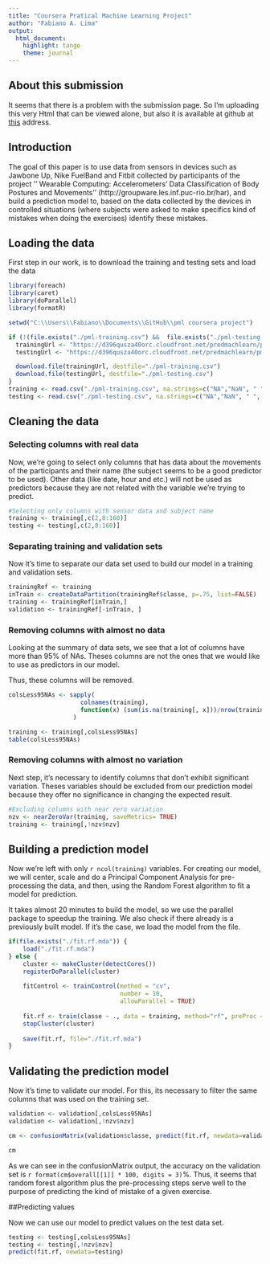 ```yaml
---
title: "Coursera Pratical Machine Learning Project"
author: "Fabiano A. Lima"
output: 
  html_document: 
    highlight: tango
    theme: journal
---
```


## About this submission

It seems that there is a problem with the submission page. So I'm uploading this very Html that can be viewed alone, but also it is available at github at [this]( http://fabianoal.github.io/pml-coursera-project/ "GitHub repo address") address.

## Introduction

The goal of this paper is to use data from sensors in devices such as Jawbone Up, Nike FuelBand and Fitbit  collected by participants of the project '' Wearable Computing: Accelerometers' Data Classification of Body Postures and Movements'' (http://groupware.les.inf.puc-rio.br/har), and build a prediction model to, based on the data collected by the devices in controlled situations (where subjects were asked to make specifics kind of mistakes when doing the exercises) identify these mistakes.

## Loading the data

First step in our work, is to download the training and testing sets and load the data

```r

library(foreach)
library(caret)
library(doParallel)
library(formatR)

setwd("C:\\Users\\Fabiano\\Documents\\GitHub\\pml coursera project")

if (!(file.exists("./pml-training.csv") &&  file.exists("./pml-testing.csv"))){
  trainingUrl <- "https://d396qusza40orc.cloudfront.net/predmachlearn/pml-training.csv"
  testingUrl <- "https://d396qusza40orc.cloudfront.net/predmachlearn/pml-testing.csv"

  download.file(trainingUrl, destfile="./pml-training.csv")
  download.file(testingUrl, destfile="./pml-testing.csv")
}
training <- read.csv("./pml-training.csv", na.strings=c("NA","NaN", " ", "", "#DIV/0!"), dec = ".")
testing <- read.csv("./pml-testing.csv", na.strings=c("NA","NaN", " ", "", "#DIV/0!"), dec = ".")
```


## Cleaning the data

### Selecting columns with real data

Now, we're going to select only columns that has data about the movements of the participants and their name (the subject seems to be a good predictor to be used). Other data (like date, hour and etc.) will not be used as predictors because they are not related with the variable we're trying to predict.

```r
#Selecting only columns with sensor data and subject name
training <- training[,c(2,8:160)]
testing <- testing[,c(2,8:160)]

```

### Separating training and validation sets

Now it's time to separate our data set used to build our model in a training and validation sets.

```r
trainingRef <- training
inTrain <- createDataPartition(trainingRef$classe, p=.75, list=FALSE)
training <- trainingRef[inTrain,]
validation <- trainingRef[-inTrain, ]
```


### Removing columns with almost no data

Looking at the summary of data sets, we see that a lot of columns have more than 95% of NAs. Theses columns are not the ones that we would like to use as predictors in our model. 

Thus, these columns will be removed.

```r
colsLess95NAs <- sapply(
                    colnames(training), 
                    function(x) (sum(is.na(training[, x]))/nrow(training)) < 0.95
                  )

training <- training[,colsLess95NAs]
table(colsLess95NAs)
```

### Removing columns with almost no variation

Next step, it's necessary to identify columns that don't exhibit significant variation. Theses variables should be excluded from our prediction model because they offer no significance in changing the expected result.

```r

#Excluding columns with near zero variation
nzv <- nearZeroVar(training, saveMetrics= TRUE)
training <- training[,!nzv$nzv]
```

## Building a prediction model

Now we're left with only `r ncol(training)` variables. For creating our model, we will center, scale and do a Principal Component Analysis for pre-processing the data, and then, using the Random Forest algorithm to fit a model for prediction.

It takes almost 20 minutes to build the model, so we use the parallel package to speedup the training. We also check if there already is a previously built model. If it's the case, we load the model from the file.

```r
if(file.exists("./fit.rf.mda")) {
    load("./fit.rf.mda")
} else {
    cluster <- makeCluster(detectCores())
    registerDoParallel(cluster)
    
    fitControl <- trainControl(method = "cv",
                               number = 10,
                               allowParallel = TRUE)
    
    fit.rf <- train(classe ~ ., data = training, method="rf", preProc = c("center","scale","pca"), trControl = fitControl)
    stopCluster(cluster)
    
    save(fit.rf, file="./fit.rf.mda")
}

```

## Validating the prediction model

Now it's time to validate our model. For this, its necessary to filter the same columns that was used on the training set.

```r
validation <- validation[,colsLess95NAs]
validation <- validation[,!nzv$nzv]

cm <- confusionMatrix(validation$classe, predict(fit.rf, newdata=validation))

cm
```

As we can see in the confusionMatrix output, the accuracy on the validation set is `r format(cm$overall[[1]] * 100, digits = 3)`%. Thus, it seems that random forest algorithm plus the pre-processing steps serve well to the purpose of predicting the kind of mistake of a given exercise.

##Predicting values

Now we can use our model to predict values on the test data set.

```r
testing <- testing[,colsLess95NAs]
testing <- testing[,!nzv$nzv]
predict(fit.rf, newdata=testing)
```

